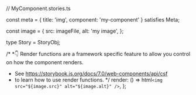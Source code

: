 // MyComponent.stories.ts




const meta = {
  title: 'img',
  component: 'my-component'
} satisfies Meta;

const image = {
  src: imageFile,
  alt: 'my image',
};

type Story = StoryObj;

/*
 *👇 Render functions are a framework specific feature to allow you control on how the component renders.
 * See https://storybook.js.org/docs/7.0/web-components/api/csf
 * to learn how to use render functions.
 */
  render: () => html`<img src="${image.src}" alt="${image.alt}" />`,
};
